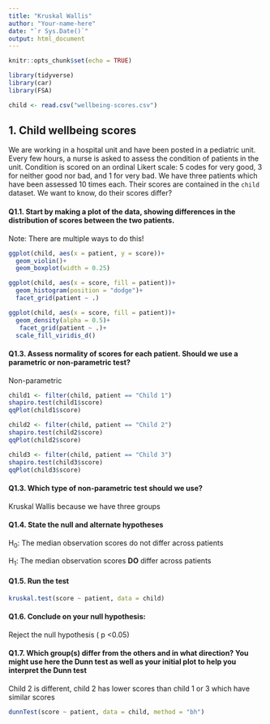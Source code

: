 ```yaml
---
title: "Kruskal Wallis"
author: "Your-name-here"
date: "`r Sys.Date()`"
output: html_document
---
```


```r
knitr::opts_chunk$set(echo = TRUE)

library(tidyverse)
library(car)
library(FSA)

child <- read.csv("wellbeing-scores.csv")

```


## 1. Child wellbeing scores 

We are working in a hospital unit and have been posted in a pediatric unit. Every few hours, a nurse is asked to assess the condition of patients in the unit. Condition is  scored on an ordinal Likert scale: 5 codes for very good, 3 for neither good nor bad, and 1 for very bad. We have three patients which have been assessed 10 times each. Their scores are contained in the `child` dataset. We want to know, do their scores differ? 


#### Q1.1. Start by making a plot of the data, showing differences in the distribution of scores between the two patients. 

Note: There are multiple ways to do this! 

```r

ggplot(child, aes(x = patient, y = score))+
  geom_violin()+
  geom_boxplot(width = 0.25)

ggplot(child, aes(x = score, fill = patient))+
  geom_histogram(position = "dodge")+
  facet_grid(patient ~ .)

ggplot(child, aes(x = score, fill = patient))+
  geom_density(alpha = 0.5)+
   facet_grid(patient ~ .)+
  scale_fill_viridis_d()

```

#### Q1.3. Assess normality of scores for each patient. Should we use a parametric or non-parametric test?

Non-parametric 

```r
child1 <- filter(child, patient == "Child 1")
shapiro.test(child1$score)
qqPlot(child1$score)

child2 <- filter(child, patient == "Child 2")
shapiro.test(child2$score)
qqPlot(child2$score)

child3 <- filter(child, patient == "Child 3")
shapiro.test(child3$score)
qqPlot(child3$score)


```

#### Q1.3. Which type of non-parametric test should we use?

Kruskal Wallis because we have three groups


#### Q1.4. State the null and alternate hypotheses

H~0~: The median observation scores do not differ across patients

H~1~: The median observation scores **DO** differ across patients


#### Q1.5. Run the test 

```r

kruskal.test(score ~ patient, data = child)

```

#### Q1.6. Conclude on your null hypothesis:

Reject the null hypothesis ( p <0.05)

#### Q1.7. Which group(s) differ from the others and in what direction? You might use here the Dunn test as well as your initial plot to help you interpret the Dunn test

Child 2 is different, child 2 has lower scores than child 1 or 3 which have similar scores 

```r
dunnTest(score ~ patient, data = child, method = "bh")

```





